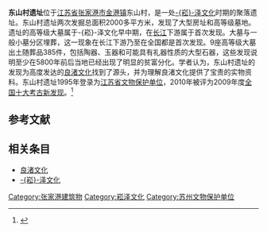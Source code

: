 {{文物保护单位
| 级别 = 全国
| Cat = 江苏全国重点文物保护单位
| 省区市 = 江苏省
| 图片 = 
| 名称 = 东山村遗址
| 编号 = 7-0142-1-142
| 分类 = 古遗址
| 时代 = 新石器时代
| 所在 = [[江苏省|江苏省]][[张家港市|张家港市]]
| 登录 = 2013年3月
}}

'''东山村遗址'''位于[[江苏省|江苏省]][[张家港市|张家港市]][[金港镇|金港镇]]东山村，是一处[[崧澤文化|-{崧}-泽文化]]时期的聚落遗址。东山村遗址两次发掘总面积2000多平方米，发现了大型房址和高等级墓地。遗址的高等级大墓属于-{崧}-泽文化早中期，在[[长江|长江]]下游属于首次发现。大墓与一般小墓分区埋葬，这一现象在长江下游乃至在全国都是首次发现。9座高等级大墓出土随葬品385件，包括陶器、玉器和可能具有礼器性质的大型石器，这些发现说明至少在5800年前后当地已经出现了明显的贫富分化。学者认为，东山村遗址的发现为高度发达的[[良渚文化|良渚文化]]找到了源头，并为理解良渚文化提供了宝贵的实物资料。东山村遗址1995年登录为[[江苏省文物保护单位|江苏省文物保护单位]]，2010年被评为2009年度[[全国十大考古新发现|全国十大考古新发现]]。<ref>{{Cite web |url=http://www.wenbao.net/shidakaogu/200901.html |title=2009年十大考古发现 |accessdate=2012-07-15 |archive-date=2012-05-01 |archive-url=https://web.archive.org/web/20120501065459/http://www.wenbao.net/shidakaogu/200901.html |dead-url=no }}</ref>

==参考文献==
{{reflist}}

==相关条目==
*[[良渚文化|良渚文化]]
*[[崧澤文化|-{崧}-泽文化]]
{{江苏全国重点文物保护单位}}
{{全国重点文物保护单位小作品}}

[[Category:张家港建筑物|Category:张家港建筑物]]
[[Category:崧泽文化|Category:崧泽文化]]
[[Category:苏州文物保护单位|Category:苏州文物保护单位]]